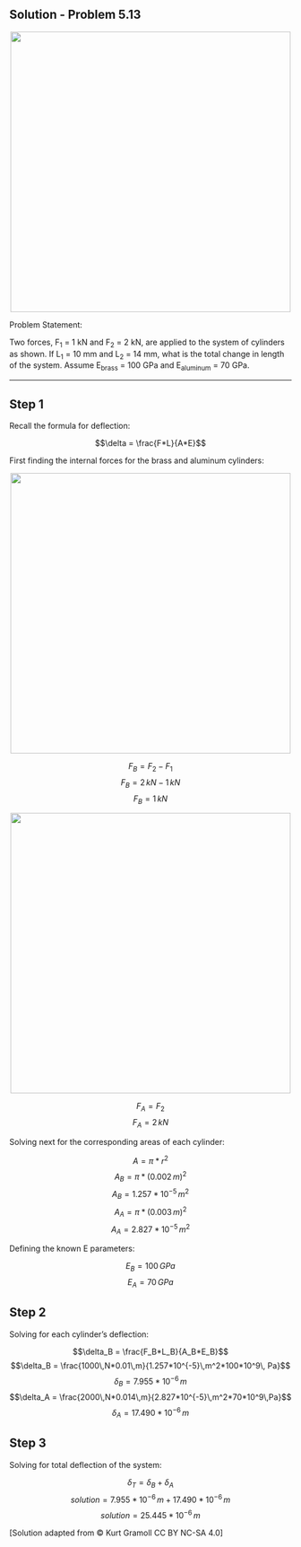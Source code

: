 ## Solution - Problem 5.13

<p align="center">
![](images/185.png){width="500"}
</p>

Problem Statement:

Two forces, F<sub>1</sub> = 1 kN and F<sub>2</sub> = 2 kN, are applied to the system of cylinders as shown. If L<sub>1</sub> = 10 mm and L<sub>2</sub> = 14 mm, what is the total change in length of the system. Assume E<sub>brass</sub> = 100 GPa and E<sub>aluminum</sub> = 70 GPa.

---
::: callout-note
## Step 1
Recall the formula for deflection:

$$\delta = \frac{F*L}{A*E}$$

First finding the internal forces for the brass and aluminum cylinders:

<p align="center">
![](images/185_solution_1.png){width="500"}
</p>

$$F_B = F_2-F_1$$
$$F_B = 2\,kN-1\,kN$$
$$F_B = 1\,kN$$
<p align="center">
![](images/185_solution_2.png){width="500"}
</p>

$$F_A = F_2$$
$$F_A = 2\,kN$$

Solving next for the corresponding areas of each cylinder:

$$A = \pi*r^2$$
$$A_B = \pi*(0.002\,m)^2$$
$$A_B = 1.257*10^{-5}\,m^2$$
$$A_A = \pi*(0.003\,m)^2$$
$$A_A = 2.827*10^{-5}\,m^2$$

Defining the known E parameters:

$$E_B = 100\,GPa$$
$$E_A = 70\,GPa$$
:::
::: callout-note
## Step 2
Solving for each cylinder's deflection:

$$\delta_B = \frac{F_B*L_B}{A_B*E_B}$$
$$\delta_B = \frac{1000\,N*0.01\,m}{1.257*10^{-5}\,m^2*100*10^9\, Pa}$$
$$\delta_B = 7.955*10^{-6}\,m$$
$$\delta_A = \frac{2000\,N*0.014\,m}{2.827*10^{-5}\,m^2*70*10^9\,Pa}$$
$$\delta_A = 17.490*10^{-6}\,m$$
:::
::: callout-note
## Step 3
Solving for total deflection of the system:

$$\delta_T = \delta_B+\delta_A$$
$$solution = 7.955*10^{-6}\,m+17.490*10^{-6}\,m$$
$$solution = 25.445*10^{-6}\,m$$
:::
\[Solution adapted from © Kurt Gramoll CC BY NC-SA 4.0\]
